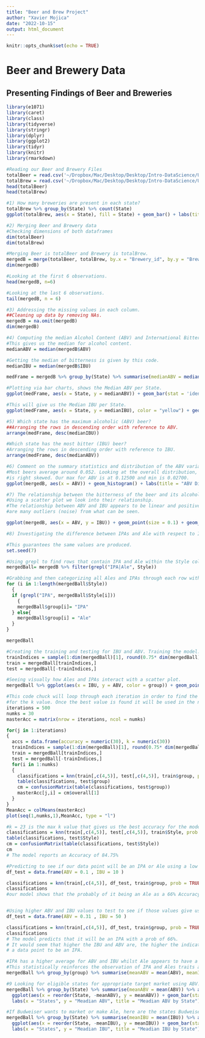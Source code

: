 ```yaml
---
title: "Beer and Brew Project"
author: "Xavier Mojica"
date: "2022-10-15"
output: html_document
---
```

```r
knitr::opts_chunk$set(echo = TRUE)
```

# Beer and Brewery Data
## Presenting Findings of Beer and Breweries 

```r
library(e1071)
library(caret)
library(class)
library(tidyverse)
library(stringr)
library(dplyr)
library(ggplot2)
library(tidyr)
library(knitr)
library(rmarkdown)

#Reading our Beer and Brewery Files
totalBeer = read.csv('~/Dropbox/Mac/Desktop/Desktop/Intro-DataScience/Unit7/Unit8and9/Beers.csv', header = TRUE)
totalBrew = read.csv('~/Dropbox/Mac/Desktop/Desktop/Intro-DataScience/Unit7/Unit8and9/Breweries.csv', header = TRUE)
head(totalBeer)
head(totalBrew)

```
```r
#1) How many breweries are present in each state?
totalBrew %>% group_by(State) %>% count(State)
ggplot(totalBrew, aes(x = State), fill = State) + geom_bar() + labs(title ="Amount of Breweries per State", x = "States", y = "Amount of Breweries")
```
```r
#2) Merging Beer and Brewery data
#Checking dimensions of both dataframes 
dim(totalBeer)
dim(totalBrew)

#Merging Beer is totalBeer and Brewery is totalBrew.
mergedB = merge(totalBeer, totalBrew, by.x = "Brewery_id", by.y = "Brew_ID")
dim(mergedB)

#Looking at the first 6 observations.
head(mergedB, n=6)

#Looking at the last 6 observations.
tail(mergedB, n = 6)
```
```r
#3)	Addressing the missing values in each column.
##Cleaning up data by removing NAs. 
mergedB = na.omit(mergedB)
dim(mergedB)
```
```r
#4)	Computing the median Alcohol Content (ABV) and International Bitterness Unit (IBU) for each state. Plot a bar chart to compare.
#This gives us the median for alcohol content.
medianABV = median(mergedB$ABV)

#Getting the median of bitterness is given by this code. 
medianIBU = median(mergedB$IBU)

medFrame = mergedB %>% group_by(State) %>% summarise(medianABV = median(ABV), medianIBU = median(IBU))

#Plotting via bar charts, shows the Median ABV per State.
ggplot(medFrame, aes(x = State, y = medianABV)) + geom_bar(stat = 'identity') + labs(title = "Median ABV per State", y = "Median ABV")

#This will give us the Median IBU per State. 
ggplot(medFrame, aes(x = State, y = medianIBU), color = "yellow") + geom_bar(stat = 'identity') + labs(title = "Median IBU per State", y = "Median IBU")
```
```r
#5) Which state has the maximum alcoholic (ABV) beer? 
##Arranging the rows in descending order with reference to ABV.
arrange(medFrame, desc(medianIBU))

#Which state has the most bitter (IBU) beer?
#Arranging the rows in descending order with reference to IBU.
arrange(medFrame, desc(medianABV))

```
```r
#6) Comment on the summary statistics and distribution of the ABV variable.
#Most beers average around 0.052. Looking at the overall distribution, the data 
#is right skewed. Our max for ABV is at 0.12500 and min is 0.02700.
ggplot(mergedB, aes(x = ABV)) + geom_histogram() + labs(title = "ABV Distribution", y = "Count")

```
```r
#7) The relationship between the bitterness of the beer and its alcoholic content.
#Using a scatter plot we look into their relationship.
#The relationship between ABV and IBU appears to be linear and positive. There 
#are many outliers (noise) from what can be seen. 

ggplot(mergedB, aes(x = ABV, y = IBU)) + geom_point(size = 0.1) + geom_jitter() + stat_smooth(method = 'lm') + labs(title = "ABV vs. IBU")
```
```r
#8) Investigating the difference between IPAs and Ale with respect to IBU and ABV. 

#This guarantees the same values are produced.  
set.seed(7)

#Using grepl to find rows that contain IPA and Ale within the Style column. 
mergedBall= mergedB %>% filter(grepl("IPA|Ale", Style))

#Grabbing and then categorizing all Ales and IPAs through each row within the Sytle Column. 
for (i in 1:length(mergedBall$Style))
  {
  if (grepl("IPA", mergedBall$Style[i]))
    {
    mergedBall$group[i]= "IPA"
  } else{
    mergedBall$group[i] = "Ale"
  }
}

mergedBall

#Creating the training and testing for IBU and ABV. Training the model. 
trainIndices = sample(1:dim(mergedBall)[1], round(0.75* dim(mergedBall)[1]))
train = mergedBall[trainIndices,]
test = mergedBall[-trainIndices,]

#Seeing visually how Ales and IPAs interact with a scatter plot.  
mergedBall %>% ggplot(aes(x = IBU, y = ABV, color = group)) + geom_point() + geom_jitter()

```

```r

#This code chuck will loop through each iteration in order to find the best accuracy 
#for the k value. Once the best value is found it will be used in the next code chunk. 
iterations = 500
numks = 30
masterAcc = matrix(nrow = iterations, ncol = numks)

for(j in 1:iterations)
{
  accs = data.frame(accuracy = numeric(30), k = numeric(30))
  trainIndices = sample(1:dim(mergedBall)[1], round(0.75* dim(mergedBall)[1]))
  train = mergedBall[trainIndices,]
  test = mergedBall[-trainIndices,]
  for(i in 1:numks)
  {
    classifications = knn(train[,c(4,5)], test[,c(4,5)], train$group, prob = TRUE, k =3)
    table(classifications, test$group)
    cm = confusionMatrix(table(classifications, test$group))
    masterAcc[j,i] = cm$overall[1]
  }
}
MeanAcc = colMeans(masterAcc)
plot(seq(1,numks,1),MeanAcc, type = "l")
```

```r
#k = 23 is the max k value that gives us the best accuracy for the model 
classifications = knn(train[,c(4,5)], test[,c(4,5)], train$Style, prob = TRUE, k =23)
table(classifications, test$Style)
cm = confusionMatrix(table(classifications, test$Style))
cm 
# The model reports an Accuracy of 84.75% 
```

```r

#Predicting to see if our data point will be an IPA or Ale using a low ABV and low IBU values
df_test = data.frame(ABV = 0.1 , IBU = 10 )

classifications = knn(train[,c(4,5)], df_test, train$group, prob = TRUE, k =3)
classifications 
#our model shows that the probably of it being an Ale as a 66% Accuracy 


#Using higher ABV and IBU values to test to see if those values give us an IPA
df_test = data.frame(ABV = 0.31 , IBU = 50 )

classifications = knn(train[,c(4,5)], df_test, train$group, prob = TRUE, k =3)
classifications 
# The model predicts that it will be an IPA with a prob of 66%.
# It would seem that higher the IBU and ABV are, the higher the indicator is of
# a data point to be an IPA. 

#IPA has a higher average for ABV and IBU whilst Ale appears to have a lower average for ABV and IBU.
#This statistically reinforces the observation of IPA and Ales traits and/or relationship. 
mergedBall %>% group_by(group) %>% summarise(meanABV = mean(ABV), meanIBU = mean(IBU))

```

```r
#9 Looking for eligible states for appropriate target market using ABV. If you want to make an IPA here are the states Budweiser should invest in. 
mergedBall %>% group_by(State) %>% summarise(meanABV = mean(ABV)) %>% arrange(desc(meanABV)) %>% 
  ggplot(aes(x = reorder(State, -meanABV), y = meanABV)) + geom_bar(stat = "identity") + 
  labs(x = "States", y = "Meadian ABV", title = "Meadian ABV by State")
```
```r

#If Budweiser wants to market or make Ale, here are the states Budweiser should look into. 
mergedBall %>% group_by(State) %>% summarise(meanIBU = mean(IBU)) %>% arrange(desc(meanIBU)) %>% 
  ggplot(aes(x = reorder(State, -meanIBU), y = meanIBU)) + geom_bar(stat = "identity") + 
  labs(x = "States", y = "Meadian IBU", title = "Meadian IBU by State")

```